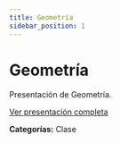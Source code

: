 ```yaml
---
title: Geometría
sidebar_position: 1
---
```


# Geometría

Presentación de Geometría.

[Ver presentación completa](https://docs.google.com/presentation/d/1xeLTfqqT38yhClEMq1jbpw9G18Mm218jb0T_-OAFX1I/edit?usp=sharing)

**Categorías:** Clase